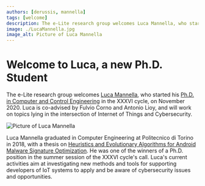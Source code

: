 ```yaml
---
authors: [derussis, mannella]
tags: [welcome]
description: The e-Lite research group welcomes Luca Mannella, who started his Ph.D. in Computer and Control Engineering in the XXXVI cycle, on November 2020.
image: ./LucaMannella.jpg
image_alt: Picture of Luca Mannella
---
```



# Welcome to Luca, a new Ph.D. Student

The e-Lite research group welcomes [Luca Mannella](https://www.polito.it/en/staff?p=luca.mannella), who started his [Ph.D. in Computer and Control Engineering](http://www.phd-dauin.polito.it/) in the XXXVI cycle, on November 2020. Luca is co-advised by Fulvio Corno and Antonio Lioy, and will work on topics lying in the intersection of Internet of Things and Cybersecurity.

<p className="text--left"><img src={LMPicture} alt="Picture of Luca Mannella"></img></p>

<!-- truncate -->

Luca Mannella graduated in Computer Engineering at Politecnico di Torino in 2018, with a thesis on [Heuristics and Evolutionary Algorithms for Android Malware Signature Optimization](https://webthesis.biblio.polito.it/7484/). He was one of the winners of a Ph.D. position in the summer session of the XXXVI cycle's call. Luca's current activities aim at investigating new methods and tools for supporting developers of IoT systems to apply and be aware of cybersecurity issues and opportunities.

